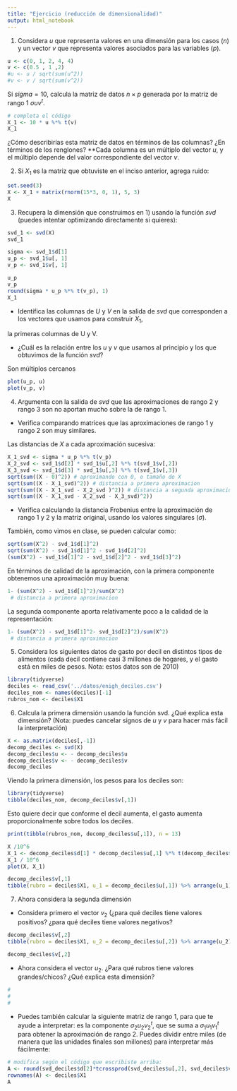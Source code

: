 ```yaml
---
title: "Ejercicio (reducción de dimensionalidad)"
output: html_notebook
---
```



1. Considera $u$ que representa valores en una dimensión para los casos ($n$)
y un vector $v$ que representa valores asociados para las variables ($p$).

```r
u <- c(0, 1, 2, 4, 4)
v <- c(0.5 , 1 ,2)
#u <- u / sqrt(sum(u^2))
#v <- v / sqrt(sum(v^2))
```

Si $sigma = 10$, calcula la matriz de datos $n\times p$ generada por la matriz
de rango 1  $\sigma u v^t$.

```r
# completa el código
X_1 <- 10 * u %*% t(v)
X_1
```
¿Cómo describirías esta matriz de datos en términos de las columnas? ¿En términos 
de los renglones? **Cada columna es un múltiplo del vector $u$, y el múltiplo depende del
valor correspondiente del vector $v$.

2. Si $X_1$ es la matriz que obtuviste en el inciso anterior, agrega ruido:

```r
set.seed(3)
X <- X_1 + matrix(rnorm(15*3, 0, 1), 5, 3)
X
```

3. Recupera la dimensión que construimos en 1) usando la función *svd* (puedes intentar
optimizando directamente si quieres):

```r
svd_1 <- svd(X)
svd_1
```

```r
sigma <- svd_1$d[1] 
u_p <- svd_1$u[, 1]
v_p <- svd_1$v[, 1]
```

```r
u_p
v_p
round(sigma * u_p %*% t(v_p), 1) 
X_1
```


- Identifica las columnas de $U$ y $V$ en la salida de *svd* que corresponden a los vectores que usamos para construir $X_1$,

la primeras columnas de U y V.

- ¿Cuál es la relación entre los $u$ y $v$ que usamos al principio y los que obtuvimos
de la función *svd*?

Son múltiplos cercanos
```r
plot(u_p, u)
plot(v_p, v)
```


4. Argumenta con la salida de *svd* que las aproximaciones de rango 2 y rango 3 son
no aportan mucho sobre la de rango 1. 

- Verifica comparando matrices 
que las aproximaciones de rango 1 y rango 2
son muy similares. 

Las distancias de $X$ a cada aproximación sucesiva:

```r
X_1_svd <- sigma * u_p %*% t(v_p)
X_2_svd <- svd_1$d[2] * svd_1$u[,2] %*% t(svd_1$v[,2])
X_3_svd <- svd_1$d[3] * svd_1$u[,3] %*% t(svd_1$v[,3])
sqrt(sum((X - 0)^2)) # aproximando con 0, o tamaño de X
sqrt(sum((X - X_1_svd)^2)) # distancia a primera aproximacion
sqrt(sum((X - X_1_svd - X_2_svd )^2)) # distancia a segunda aproximacion
sqrt(sum((X - X_1_svd - X_2_svd - X_3_svd)^2))
```

- Verifica calculando la distancia Frobenius entre la aproximación de rango 1 y 2 y
la matriz original, usando los valores singulares ($\sigma$).

También, como vimos en clase, se pueden calcular como:

```r
sqrt(sum(X^2) - svd_1$d[1]^2)
sqrt(sum(X^2) - svd_1$d[1]^2 - svd_1$d[2]^2)
(sum(X^2) - svd_1$d[1]^2 - svd_1$d[2]^2 - svd_1$d[3]^2)
```
En términos de calidad de la aproximación, con la primera componente
obtenemos una aproximación muy buena:

```r
1- (sum(X^2) - svd_1$d[1]^2)/sum(X^2)
 # distancia a primera aproximacion
```
La segunda componente aporta relativamente poco a la calidad de la
representación:

```r
1- (sum(X^2) - svd_1$d[1]^2- svd_1$d[2]^2)/sum(X^2)
 # distancia a primera aproximacion
```




5. Considera los siguientes datos de gasto por decil en distintos tipos de alimentos
(cada decil contiene casi 3 millones de hogares, y el gasto está en miles de pesos.
Nota: estos datos son de 2010)

```r
library(tidyverse)
deciles <- read_csv('../datos/enigh_deciles.csv')
deciles_nom <- names(deciles)[-1]
rubros_nom <- deciles$X1 
```

6. Calcula la primera dimensión usando la función svd. ¿Qué explica esta dimensión? 
(Nota: puedes cancelar signos de $u$ y $v$ para hacer más fácil la interpretación) 

```r
X <- as.matrix(deciles[,-1])
decomp_deciles <- svd(X)
decomp_deciles$u <- - decomp_deciles$u
decomp_deciles$v <- - decomp_deciles$v
decomp_deciles
```

Viendo la primera dimensión, los pesos para los deciles son:

```r
library(tidyverse)
tibble(deciles_nom, decomp_deciles$v[,1])
```
Esto quiere decir que conforme el decil aumenta, el gasto aumenta proporcionalmente
sobre todos los deciles.

```r
print(tibble(rubros_nom, decomp_deciles$u[,1]), n = 13)
```


```r
X /10^6
X_1 <- decomp_deciles$d[1] * decomp_deciles$u[,1] %*% t(decomp_deciles$v[,1])
X_1 / 10^6
plot(X, X_1)
```
```r
decomp_deciles$v[,1] 
tibble(rubro = deciles$X1, u_1 = decomp_deciles$u[,1]) %>% arrange(u_1) 
```

7. Ahora considera la segunda dimensión

- Considera primero el vector $v_2$ (¿para qué deciles
tiene valores positivos? ¿para qué deciles tiene valores negativos?


```r
decomp_deciles$v[,2] 
tibble(rubro = deciles$X1, u_2 = decomp_deciles$u[,2]) %>% arrange(u_2) 
```

```r
decomp_deciles$v[,2]
```

- Ahora considera el vector $u_2$. ¿Para qué rubros tiene valores grandes/chicos?
¿Qué explica esta dimensión?

```r
#
#
#
```

- Puedes también calcular la siguiente matriz de rango 1, para que te ayude 
a interpretar: es la componente $\sigma_2u_2v_2^t$, que se suma a $\sigma_1 u_1 v_1^t$
para obtener la aproximación de rango 2. Puedes dividir entre miles (de manera que las unidades finales son millones) para interpretar
más fácilmente:

```r
# modifica según el código que escribiste arriba:
A <- round(svd_deciles$d[2]*tcrossprod(svd_deciles$u[,2], svd_deciles$v[,2])/1e3)
rownames(A) <- deciles$X1
A
```
